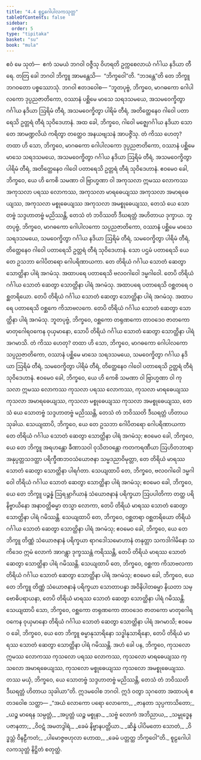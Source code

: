 ```yaml
---
title: "4.4 စူဠဂေါပါလကသုတ္တ"
tableOfContents: false
sidebar:
  order: 5
type: "tipitaka"
basket: "su"
book: "mula"
---
```



<DynamicBreadcrumb />

<Division number="350" book="mula">

<Paragraph number="1186" book="mula">
ဧဝံ မေ သုတံ—  ဧကံ သမယံ ဘဂဝါ ဝဇ္ဇီသု ဝိဟရတိ ဥက္ကစေလာယံ ဂင်္ဂါယ နဒိယာ တီရေ. တတြ ခေါ ဘဂဝါ ဘိက္ခူ အာမန္တေသိ—  “ဘိက္ခဝေါ”တိ. “ဘဒန္တေ”တိ တေ ဘိက္ခူ ဘဂဝတော ပစ္စဿောသုံ. ဘဂဝါ ဧတဒဝေါစ—
</Paragraph>

<Paragraph number="1187" book="mula">
“ဘူတပုဗ္ဗံ, ဘိက္ခဝေ, မာဂဓကော ဂေါပါလကော ဒုပ္ပညဇာတိကော, ဝဿာနံ ပစ္ဆိမေ မာသေ သရဒသမယေ, အသမဝေက္ခိတွာ ဂင်္ဂါယ နဒိယာ ဩရိမံ တီရံ, အသမဝေက္ခိတွာ ပါရိမံ တီရံ, အတိတ္ထေနေဝ ဂါဝေါ ပတာရေသိ ဥတ္တရံ တီရံ သုဝိဒေဟာနံ. အထ ခေါ, ဘိက္ခဝေ, ဂါဝေါ မဇ္ဈေဂင်္ဂါယ နဒိယာ သောတေ အာမဏ္ဍလိယံ ကရိတွာ တတ္ထေဝ အနယဗျသနံ အာပဇ္ဇိံသု. တံ ကိဿ ဟေတု? တထာ ဟိ သော, ဘိက္ခဝေ, မာဂဓကော ဂေါပါလကော ဒုပ္ပညဇာတိကော, ဝဿာနံ ပစ္ဆိမေ မာသေ သရဒသမယေ, အသမဝေက္ခိတွာ ဂင်္ဂါယ နဒိယာ ဩရိမံ တီရံ, အသမဝေက္ခိတွာ ပါရိမံ တီရံ, အတိတ္ထေနေဝ ဂါဝေါ ပတာရေသိ ဥတ္တရံ တီရံ သုဝိဒေဟာနံ. ဧဝမေဝ ခေါ, ဘိက္ခဝေ, ယေ ဟိ ကေစိ သမဏာ ဝါ ဗြာဟ္မဏာ ဝါ အကုသလာ ဣမဿ လောကဿ အကုသလာ ပရဿ လောကဿ, အကုသလာ မာရဓေယျဿ အကုသလာ အမာရဓေယျဿ, အကုသလာ မစ္စုဓေယျဿ အကုသလာ အမစ္စုဓေယျဿ, တေသံ ယေ သောတဗ္ဗံ သဒ္ဒဟာတဗ္ဗံ မညိဿန္တိ, တေသံ တံ ဘဝိဿတိ ဒီဃရတ္တံ အဟိတာယ ဒုက္ခာယ.
</Paragraph>

</Division>
<Division number="351" book="mula">

<Paragraph number="1188" book="mula">
ဘူတပုဗ္ဗံ, ဘိက္ခဝေ, မာဂဓကော ဂေါပါလကော သပ္ပညဇာတိကော, ဝဿာနံ ပစ္ဆိမေ မာသေ သရဒသမယေ, သမဝေက္ခိတွာ ဂင်္ဂါယ နဒိယာ ဩရိမံ တီရံ, သမဝေက္ခိတွာ ပါရိမံ တီရံ, တိတ္ထေနေဝ ဂါဝေါ ပတာရေသိ ဥတ္တရံ တီရံ သုဝိဒေဟာနံ. သော ပဌမံ ပတာရေသိ ယေ တေ ဥသဘာ ဂေါပိတရော ဂေါပရိဏာယကာ. တေ တိရိယံ ဂင်္ဂါယ သောတံ ဆေတွာ သောတ္ထိနာ ပါရံ အဂမံသု. အထာပရေ ပတာရေသိ ဗလဝဂါဝေါ ဒမ္မဂါဝေါ. တေပိ တိရိယံ ဂင်္ဂါယ သောတံ ဆေတွာ သောတ္ထိနာ ပါရံ အဂမံသု. အထာပရေ ပတာရေသိ ဝစ္ဆတရေ ဝစ္ဆတရိယော. တေပိ တိရိယံ ဂင်္ဂါယ သောတံ ဆေတွာ သောတ္ထိနာ ပါရံ အဂမံသု. အထာပရေ ပတာရေသိ ဝစ္ဆကေ ကိသာဗလကေ. တေပိ တိရိယံ ဂင်္ဂါယ သောတံ ဆေတွာ သောတ္ထိနာ ပါရံ အဂမံသု. ဘူတပုဗ္ဗံ, ဘိက္ခဝေ, ဝစ္ဆကော တရုဏကော တာဝဒေဝ ဇာတကော မာတုဂေါရဝကေန ဝုယှမာနော, သောပိ တိရိယံ ဂင်္ဂါယ သောတံ ဆေတွာ သောတ္ထိနာ ပါရံ အဂမာသိ. တံ ကိဿ ဟေတု? တထာ ဟိ သော, ဘိက္ခဝေ, မာဂဓကော ဂေါပါလကော သပ္ပညဇာတိကော, ဝဿာနံ ပစ္ဆိမေ မာသေ သရဒသမယေ, သမဝေက္ခိတွာ ဂင်္ဂါယ နဒိယာ ဩရိမံ တီရံ, သမဝေက္ခိတွာ ပါရိမံ တီရံ, တိတ္ထေနေဝ ဂါဝေါ ပတာရေသိ ဥတ္တရံ တီရံ သုဝိဒေဟာနံ. ဧဝမေဝ ခေါ, ဘိက္ခဝေ, ယေ ဟိ ကေစိ သမဏာ ဝါ ဗြာဟ္မဏာ ဝါ ကုသလာ ဣမဿ လောကဿ ကုသလာ ပရဿ လောကဿ, ကုသလာ မာရဓေယျဿ ကုသလာ အမာရဓေယျဿ, ကုသလာ မစ္စုဓေယျဿ ကုသလာ အမစ္စုဓေယျဿ, တေသံ ယေ သောတဗ္ဗံ သဒ္ဒဟာတဗ္ဗံ မညိဿန္တိ, တေသံ တံ ဘဝိဿတိ ဒီဃရတ္တံ ဟိတာယ သုခါယ.
</Paragraph>

</Division>
<Division number="352" book="mula">

<Paragraph number="1189" book="mula">
သေယျထာပိ, ဘိက္ခဝေ, ယေ တေ ဥသဘာ ဂေါပိတရော ဂေါပရိဏာယကာ တေ တိရိယံ ဂင်္ဂါယ သောတံ ဆေတွာ သောတ္ထိနာ ပါရံ အဂမံသု; ဧဝမေဝ ခေါ, ဘိက္ခဝေ, ယေ တေ ဘိက္ခူ အရဟန္တော ခီဏာသဝါ ဝုသိတဝန္တော ကတကရဏီယာ ဩဟိတဘာရာ အနုပ္ပတ္တသဒတ္ထာ ပရိက္ခီဏဘဝသံယောဇနာ သမ္မဒညာဝိမုတ္တာ, တေ တိရိယံ မာရဿ သောတံ ဆေတွာ သောတ္ထိနာ ပါရင်္ဂတာ.
</Paragraph>

<Paragraph number="1190" book="mula">
သေယျထာပိ တေ, ဘိက္ခဝေ, ဗလဝဂါဝေါ ဒမ္မဂါဝေါ တိရိယံ ဂင်္ဂါယ သောတံ ဆေတွာ သောတ္ထိနာ ပါရံ အဂမံသု; ဧဝမေဝ ခေါ, ဘိက္ခဝေ, ယေ တေ ဘိက္ခူ ပဉ္စန္နံ ဩရမ္ဘာဂိယာနံ သံယောဇနာနံ ပရိက္ခယာ ဩပပါတိကာ တတ္ထ ပရိနိဗ္ဗာယိနော အနာဝတ္တိဓမ္မာ တသ္မာ လောကာ, တေပိ တိရိယံ မာရဿ သောတံ ဆေတွာ သောတ္ထိနာ ပါရံ ဂမိဿန္တိ.
</Paragraph>

<Paragraph number="1191" book="mula">
သေယျထာပိ တေ, ဘိက္ခဝေ, ဝစ္ဆတရာ ဝစ္ဆတရိယော တိရိယံ ဂင်္ဂါယ သောတံ ဆေတွာ သောတ္ထိနာ ပါရံ အဂမံသု; ဧဝမေဝ ခေါ, ဘိက္ခဝေ, ယေ တေ ဘိက္ခူ တိဏ္ဏံ သံယောဇနာနံ ပရိက္ခယာ ရာဂဒေါသမောဟာနံ တနုတ္တာ သကဒါဂါမိနော သကိဒေဝ ဣမံ လောကံ အာဂန္တွာ ဒုက္ခဿန္တံ ကရိဿန္တိ, တေပိ တိရိယံ မာရဿ သောတံ ဆေတွာ သောတ္ထိနာ ပါရံ ဂမိဿန္တိ.
</Paragraph>

<Paragraph number="1192" book="mula">
သေယျထာပိ တေ, ဘိက္ခဝေ, ဝစ္ဆကာ ကိသာဗလကာ တိရိယံ ဂင်္ဂါယ သောတံ ဆေတွာ သောတ္ထိနာ ပါရံ အဂမံသု; ဧဝမေဝ ခေါ, ဘိက္ခဝေ, ယေ တေ ဘိက္ခူ တိဏ္ဏံ သံယောဇနာနံ ပရိက္ခယာ သောတာပန္နာ အဝိနိပါတဓမ္မာ နိယတာ သမ္ဗောဓိပရာယနာ, တေပိ တိရိယံ မာရဿ သောတံ ဆေတွာ သောတ္ထိနာ ပါရံ ဂမိဿန္တိ.
</Paragraph>

<Paragraph number="1193" book="mula">
သေယျထာပိ သော, ဘိက္ခဝေ, ဝစ္ဆကော တရုဏကော တာဝဒေဝ ဇာတကော မာတုဂေါရဝကေန ဝုယှမာနော တိရိယံ ဂင်္ဂါယ သောတံ ဆေတွာ သောတ္ထိနာ ပါရံ အဂမာသိ; ဧဝမေဝ ခေါ, ဘိက္ခဝေ, ယေ တေ ဘိက္ခူ ဓမ္မာနုသာရိနော သဒ္ဓါနုသာရိနော, တေပိ တိရိယံ မာရဿ သောတံ ဆေတွာ သောတ္ထိနာ ပါရံ ဂမိဿန္တိ.
</Paragraph>

<Paragraph number="1194" book="mula">
အဟံ ခေါ ပန, ဘိက္ခဝေ, ကုသလော ဣမဿ လောကဿ ကုသလော ပရဿ လောကဿ, ကုသလော မာရဓေယျဿ ကုသလော အမာရဓေယျဿ, ကုသလော မစ္စုဓေယျဿ ကုသလော အမစ္စုဓေယျဿ. တဿ မယှံ, ဘိက္ခဝေ, ယေ သောတဗ္ဗံ သဒ္ဒဟာတဗ္ဗံ မညိဿန္တိ, တေသံ တံ ဘဝိဿတိ ဒီဃရတ္တံ ဟိတာယ သုခါယာ”တိ.
</Paragraph>

<Paragraph number="1195" book="mula">
ဣဒမဝေါစ ဘဂဝါ. ဣဒံ ဝတွာ သုဂတော အထာပရံ ဧတဒဝေါစ သတ္ထာ—
</Paragraph>

<Paragraph number="1196" type="verses" book="mula">
_“အယံ လောကော ပရော လောကော,_  
_ဇာနတာ သုပ္ပကာသိတော;_  
_ယဉ္စ မာရေန သမ္ပတ္တံ,_  
_အပ္ပတ္တံ ယဉ္စ မစ္စုနာ._  

</Paragraph>

<Paragraph number="1197" type="verses" book="mula">
_သဗ္ဗံ လောကံ အဘိညာယ,_  
_သမ္ဗုဒ္ဓေန ပဇာနတာ;_  
_ဝိဝဋံ အမတဒွါရံ,_  
_ခေမံ နိဗ္ဗာနပတ္တိယာ._  

</Paragraph>

<Paragraph number="1198" type="verses" book="mula">
_ဆိန္နံ ပါပိမတော သောတံ,_  
_ဝိဒ္ဓသ္တံ ဝိနဠီကတံ;_  
_ပါမောဇ္ဇဗဟုလာ ဟောထ,_  
_ခေမံ ပတ္တတ္ထ ဘိက္ခဝေါ”တိ._  


</Paragraph>
</Division>

<Paragraph number="1199" type="center" book="mula">
စူဠဂေါပါလကသုတ္တံ နိဋ္ဌိတံ စတုတ္ထံ.
</Paragraph>
